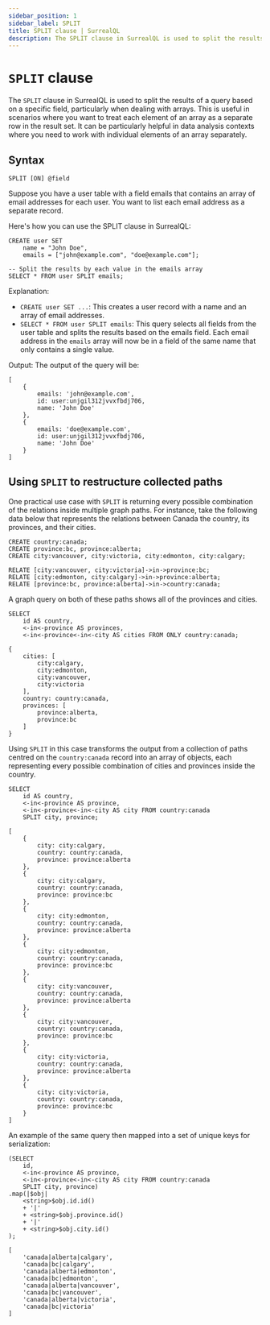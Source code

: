 ```yaml
---
sidebar_position: 1
sidebar_label: SPLIT
title: SPLIT clause | SurrealQL
description: The SPLIT clause in SurrealQL is used to split the results of a query based on a specific field, particularly when dealing with arrays.
---
```


# `SPLIT` clause

The `SPLIT` clause in SurrealQL is used to split the results of a query based on a specific field, particularly when dealing with arrays. This is useful in scenarios where you want to treat each element of an array as a separate row in the result set. It can be particularly helpful in data analysis contexts where you need to work with individual elements of an array separately.

## Syntax

```syntax title="Clause Syntax"
SPLIT [ON] @field
```

Suppose you have a user table with a field emails that contains an array of email addresses for each user. You want to list each email address as a separate record.

Here's how you can use the SPLIT clause in SurrealQL:

```surql
CREATE user SET
    name = "John Doe",
    emails = ["john@example.com", "doe@example.com"];

-- Split the results by each value in the emails array
SELECT * FROM user SPLIT emails;
```

Explanation:

- `CREATE user SET ...`: This creates a user record with a name and an array of email addresses.
- `SELECT * FROM user SPLIT emails`: This query selects all fields from the user table and splits the results based on the emails field. Each email address in the `emails` array will now be in a field of the same name that only contains a single value.

Output:
The output of the query will be:

```surql
[
	{
		emails: 'john@example.com',
		id: user:unjgil312jvvxfbdj706,
		name: 'John Doe'
	},
	{
		emails: 'doe@example.com',
		id: user:unjgil312jvvxfbdj706,
		name: 'John Doe'
	}
]
```

## Using `SPLIT` to restructure collected paths

One practical use case with `SPLIT` is returning every possible combination of the relations inside multiple graph paths. For instance, take the following data below that represents the relations between Canada the country, its provinces, and their cities.

```surql
CREATE country:canada;
CREATE province:bc, province:alberta;
CREATE city:vancouver, city:victoria, city:edmonton, city:calgary;

RELATE [city:vancouver, city:victoria]->in->province:bc;
RELATE [city:edmonton, city:calgary]->in->province:alberta;
RELATE [province:bc, province:alberta]->in->country:canada;
```

A graph query on both of these paths shows all of the provinces and cities.

```surql
SELECT 
    id AS country,
    <-in<-province AS provinces,
    <-in<-province<-in<-city AS cities FROM ONLY country:canada;
```

```surql title="Output"
{
	cities: [
		city:calgary,
		city:edmonton,
		city:vancouver,
		city:victoria
	],
	country: country:canada,
	provinces: [
		province:alberta,
		province:bc
	]
}
```

Using `SPLIT` in this case transforms the output from a collection of paths centred on the `country:canada` record into an array of objects, each representing every possible combination of cities and provinces inside the country.

```surql
SELECT
    id AS country,
    <-in<-province AS province,
    <-in<-province<-in<-city AS city FROM country:canada
    SPLIT city, province;
```

```surql title="Output"
[
	{
		city: city:calgary,
		country: country:canada,
		province: province:alberta
	},
	{
		city: city:calgary,
		country: country:canada,
		province: province:bc
	},
	{
		city: city:edmonton,
		country: country:canada,
		province: province:alberta
	},
	{
		city: city:edmonton,
		country: country:canada,
		province: province:bc
	},
	{
		city: city:vancouver,
		country: country:canada,
		province: province:alberta
	},
	{
		city: city:vancouver,
		country: country:canada,
		province: province:bc
	},
	{
		city: city:victoria,
		country: country:canada,
		province: province:alberta
	},
	{
		city: city:victoria,
		country: country:canada,
		province: province:bc
	}
]
```

An example of the same query then mapped into a set of unique keys for serialization:

```surql
(SELECT
    id,
    <-in<-province AS province,
    <-in<-province<-in<-city AS city FROM country:canada
    SPLIT city, province)
.map(|$obj| 
    <string>$obj.id.id() 
    + '|' 
    + <string>$obj.province.id() 
    + '|' 
    + <string>$obj.city.id()
);
```

```surql title="Output"
[
	'canada|alberta|calgary',
	'canada|bc|calgary',
	'canada|alberta|edmonton',
	'canada|bc|edmonton',
	'canada|alberta|vancouver',
	'canada|bc|vancouver',
	'canada|alberta|victoria',
	'canada|bc|victoria'
]
```
